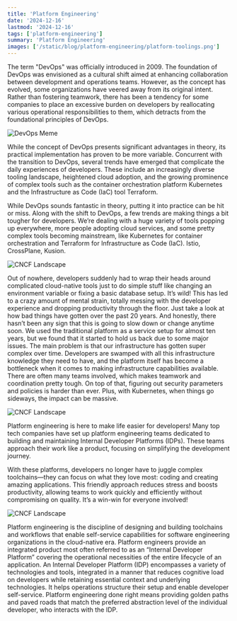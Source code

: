 ```yaml
---
title: 'Platform Engineering'
date: '2024-12-16'
lastmod: '2024-12-16'
tags: ['platform-engineering']
summary: 'Platform Engineering'
images: ['/static/blog/platform-engineering/platform-toolings.png']
---
```


The term "DevOps" was officially introduced in 2009. The foundation of DevOps was envisioned as a cultural shift aimed at enhancing collaboration between development and operations teams. However, as the concept has evolved, some organizations have veered away from its original intent. Rather than fostering teamwork, there has been a tendency for some companies to place an excessive burden on developers by reallocating various operational responsibilities to them, which detracts from the foundational principles of DevOps.

<div style={{ textAlign: "center" }}>
  <img
    src="/static/blog/platform-engineering/devops-meme.png"
    alt="DevOps Meme"
    style={{ width: "60%", maxWidth: "600px", display: "block", margin: "0 auto" }}
  />
</div>

While the concept of DevOps presents significant advantages in theory, its practical implementation has proven to be more variable. Concurrent with the transition to DevOps, several trends have emerged that complicate the daily experiences of developers. These include an increasingly diverse tooling landscape, heightened cloud adoption, and the growing prominence of complex tools such as the container orchestration platform Kubernetes and the Infrastructure as Code (IaC) tool Terraform.

While DevOps sounds fantastic in theory, putting it into practice can be hit or miss. Along with the shift to DevOps, a few trends are making things a bit tougher for developers. We’re dealing with a huge variety of tools popping up everywhere, more people adopting cloud services, and some pretty complex tools becoming mainstream, like Kubernetes for container orchestration and Terraform for Infrastructure as Code (IaC). Istio, CrossPlane, Kusion.

<div style={{ textAlign: "center" }}>
  <img
    src="/static/blog/platform-engineering/cncf-landscape.png"
    alt="CNCF Landscape"
    style={{ width: "60%", maxWidth: "600px", display: "block", margin: "0 auto" }}
  />
</div>

Out of nowhere, developers suddenly had to wrap their heads around complicated cloud-native tools just to do simple stuff like changing an environment variable or fixing a basic database setup. It’s wild! This has led to a crazy amount of mental strain, totally messing with the developer experience and dropping productivity through the floor. Just take a look at how bad things have gotten over the past 20 years. And honestly, there hasn’t been any sign that this is going to slow down or change anytime soon.
We used the traditional platform as a service setup for almost ten years, but we found that it started to hold us back due to some major issues. The main problem is that our infrastructure has gotten super complex over time. Developers are swamped with all this infrastructure knowledge they need to have, and the platform itself has become a bottleneck when it comes to making infrastructure capabilities available. There are often many teams involved, which makes teamwork and coordination pretty tough. On top of that, figuring out security parameters and policies is harder than ever. Plus, with Kubernetes, when things go sideways, the impact can be massive.

<div style={{ textAlign: "center" }}>
  <img
    src="/static/blog/platform-engineering/current-devops.png"
    alt="CNCF Landscape"
    style={{ width: "90%", maxWidth: "600px", display: "block", margin: "0 auto" }}
  />
</div>

Platform engineering is here to make life easier for developers! Many top tech companies have set up platform engineering teams dedicated to building and maintaining Internal Developer Platforms (IDPs). These teams approach their work like a product, focusing on simplifying the development journey.

With these platforms, developers no longer have to juggle complex toolchains—they can focus on what they love most: coding and creating amazing applications. This friendly approach reduces stress and boosts productivity, allowing teams to work quickly and efficiently without compromising on quality. It’s a win-win for everyone involved!

<div style={{ textAlign: "center" }}>
  <img
    src="/static/blog/platform-engineering/platform-toolings.png"
    alt="CNCF Landscape"
    style={{ width: "90%", maxWidth: "600px", display: "block", margin: "0 auto" }}
  />
</div>

Platform engineering is the discipline of designing and building toolchains and workflows that enable self-service capabilities for software engineering organizations in the cloud-native era. Platform engineers provide an integrated product most often referred to as an “Internal Developer Platform” covering the operational necessities of the entire lifecycle of an application. An Internal Developer Platform (IDP) encompasses a variety of technologies and tools, integrated in a manner that reduces cognitive load on developers while retaining essential context and underlying technologies. It helps operations structure their setup and enable developer self-service. Platform engineering done right means providing golden paths and paved roads that match the preferred abstraction level of the individual developer, who interacts with the IDP.
